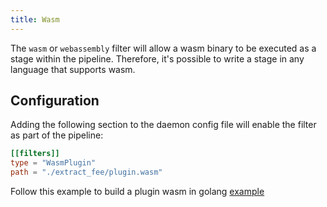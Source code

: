 ```yaml
---
title: Wasm
---
```


The `wasm` or `webassembly` filter will allow a wasm binary to be executed as a stage within the pipeline. Therefore, it's possible to write a stage in any language that supports wasm.

## Configuration

Adding the following section to the daemon config file will enable the filter as part of the pipeline:

```toml
[[filters]]
type = "WasmPlugin"
path = "./extract_fee/plugin.wasm"
```

Follow this example to build a plugin wasm in golang [example](https://github.com/txpipe/oura/blob/main/examples/wasm_basic/README.md)

